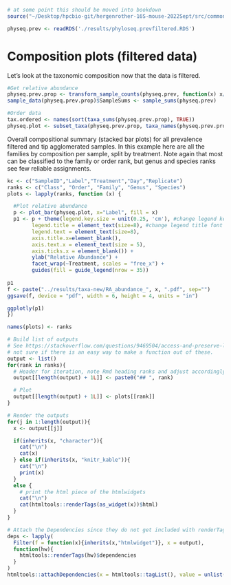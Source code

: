 ```r
# at some point this should be moved into bookdown
source("~/Desktop/hpcbio-git/hergenrother-16S-mouse-2022Sept/src/common_code.R", local = knitr::knit_global())
```

```r
physeq.prev <- readRDS('./results/phyloseq.prevfiltered.RDS')
```


# Composition plots (filtered data)

Let's look at the taxonomic composition now that the data is filtered. 

```r
#Get relative abundance
physeq.prev.prop <- transform_sample_counts(physeq.prev, function(x) x/sum(x) )
sample_data(physeq.prev.prop)$SampleSums <- sample_sums(physeq.prev)

#Order data
tax.ordered <- names(sort(taxa_sums(physeq.prev.prop), TRUE))
physeq.plot <- subset_taxa(physeq.prev.prop, taxa_names(physeq.prev.prop) %in% tax.ordered)
```

Overall compositional summary (stacked bar plots) for all prevalence filtered and tip agglomerated samples.  In this example here are all the families by composition per sample, split by treatment.  Note again that most can be classified to the family or order rank, but genus and species ranks see few reliable assignments.

```r
kc <- c("SampleID","Label","Treatment","Day","Replicate")
ranks <- c("Class", "Order", "Family", "Genus", "Species")
plots <- lapply(ranks, function (x) { 

  #Plot relative abundance
  p <- plot_bar(physeq.plot, x="Label", fill = x)
  p1 <- p + theme(legend.key.size = unit(0.25, 'cm'), #change legend key size
        legend.title = element_text(size=8), #change legend title font size
        legend.text = element_text(size=8),
        axis.title.x=element_blank(),
        axis.text.x = element_text(size = 5),
        axis.ticks.x = element_blank()) +
        ylab("Relative Abundance") +
        facet_wrap(~Treatment, scales = "free_x") +
        guides(fill = guide_legend(nrow = 35))
  
p1
f <- paste("../results/taxa-new/RA_abundance_", x, ".pdf", sep="")
ggsave(f, device = "pdf", width = 6, height = 4, units = "in")

ggplotly(p1)
})

names(plots) <- ranks

# Build list of outputs
# See https://stackoverflow.com/questions/9469504/access-and-preserve-list-names-in-lapply-function for example
# not sure if there is an easy way to make a function out of these.
output <- list()
for(rank in ranks){
  # Header for iteration, note Rmd heading ranks and adjust accordingly
  output[[length(output) + 1L]] <- paste0("## ", rank)

  # Plot
  output[[length(output) + 1L]] <- plots[[rank]]
}

# Render the outputs
for(j in 1:length(output)){
  x <- output[[j]]

  if(inherits(x, "character")){
    cat("\n")
    cat(x)
  } else if(inherits(x, "knitr_kable")){
    cat("\n")
    print(x)
  }
  else {
    # print the html piece of the htmlwidgets
    cat("\n")
    cat(htmltools::renderTags(as_widget(x))$html)
  }
}
```

```r
# Attach the Dependencies since they do not get included with renderTags(...)$html
deps <- lapply(
  Filter(f = function(x){inherits(x,"htmlwidget")}, x = output),
  function(hw){
    htmltools::renderTags(hw)$dependencies
  }
)
htmltools::attachDependencies(x = htmltools::tagList(), value = unlist(deps,recursive=FALSE))
```
